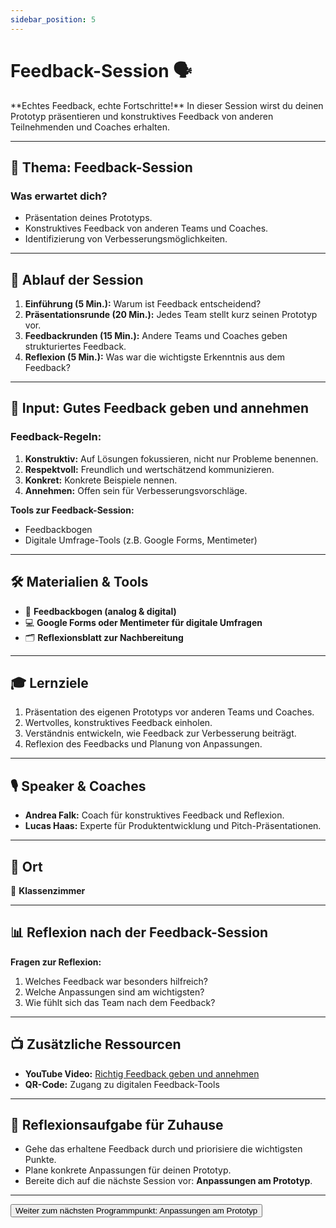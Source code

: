 ```yaml
---
sidebar_position: 5
---
```


# Feedback-Session 🗣️

<Admonition type="info" icon="💬">
  **Echtes Feedback, echte Fortschritte!**  
  In dieser Session wirst du deinen Prototyp präsentieren und konstruktives Feedback von anderen Teilnehmenden und Coaches erhalten.
</Admonition>

---

## 🎯 **Thema:** Feedback-Session

### **Was erwartet dich?**
- Präsentation deines Prototyps.  
- Konstruktives Feedback von anderen Teams und Coaches.  
- Identifizierung von Verbesserungsmöglichkeiten.  

---

## 📝 **Ablauf der Session**

1. **Einführung (5 Min.):** Warum ist Feedback entscheidend?  
2. **Präsentationsrunde (20 Min.):** Jedes Team stellt kurz seinen Prototyp vor.  
3. **Feedbackrunden (15 Min.):** Andere Teams und Coaches geben strukturiertes Feedback.  
4. **Reflexion (5 Min.):** Was war die wichtigste Erkenntnis aus dem Feedback?  

---

## 🧠 **Input: Gutes Feedback geben und annehmen**

### **Feedback-Regeln:**  
1. **Konstruktiv:** Auf Lösungen fokussieren, nicht nur Probleme benennen.  
2. **Respektvoll:** Freundlich und wertschätzend kommunizieren.  
3. **Konkret:** Konkrete Beispiele nennen.  
4. **Annehmen:** Offen sein für Verbesserungsvorschläge.  

**Tools zur Feedback-Session:**  
- Feedbackbogen  
- Digitale Umfrage-Tools (z.B. Google Forms, Mentimeter)  

---

## 🛠️ **Materialien & Tools**

- 📝 **Feedbackbogen (analog & digital)**  
- 💻 **Google Forms oder Mentimeter für digitale Umfragen**  
- 🗂️ **Reflexionsblatt zur Nachbereitung**  

---

## 🎓 **Lernziele**

1. Präsentation des eigenen Prototyps vor anderen Teams und Coaches.  
2. Wertvolles, konstruktives Feedback einholen.  
3. Verständnis entwickeln, wie Feedback zur Verbesserung beiträgt.  
4. Reflexion des Feedbacks und Planung von Anpassungen.  

---

## 🎙️ **Speaker & Coaches**

- **Andrea Falk:** Coach für konstruktives Feedback und Reflexion.  
- **Lucas Haas:** Experte für Produktentwicklung und Pitch-Präsentationen.  

---

## 📍 **Ort**

📍 **Klassenzimmer**  

---

## 📊 **Reflexion nach der Feedback-Session**

**Fragen zur Reflexion:**  
1. Welches Feedback war besonders hilfreich?  
2. Welche Anpassungen sind am wichtigsten?  
3. Wie fühlt sich das Team nach dem Feedback?  

---

## 📺 **Zusätzliche Ressourcen**

- **YouTube Video:** [Richtig Feedback geben und annehmen](https://www.youtube.com/watch?v=example)  
- **QR-Code:** Zugang zu digitalen Feedback-Tools  

---

## 🚀 **Reflexionsaufgabe für Zuhause**

- Gehe das erhaltene Feedback durch und priorisiere die wichtigsten Punkte.  
- Plane konkrete Anpassungen für deinen Prototyp.  
- Bereite dich auf die nächste Session vor: **Anpassungen am Prototyp**.

---

<Button destination="/roadmap/docs/startup-basics/yfn-school/day2/prototype-adjustments">
  Weiter zum nächsten Programmpunkt: Anpassungen am Prototyp
</Button>